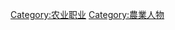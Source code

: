 {{Catnav|頁面分類|人物|職業}}

{{catmore}}
{{Commonscat|Farmers}}

[[Category:农业职业|Category:农业职业]]
[[Category:農業人物|Category:農業人物]]